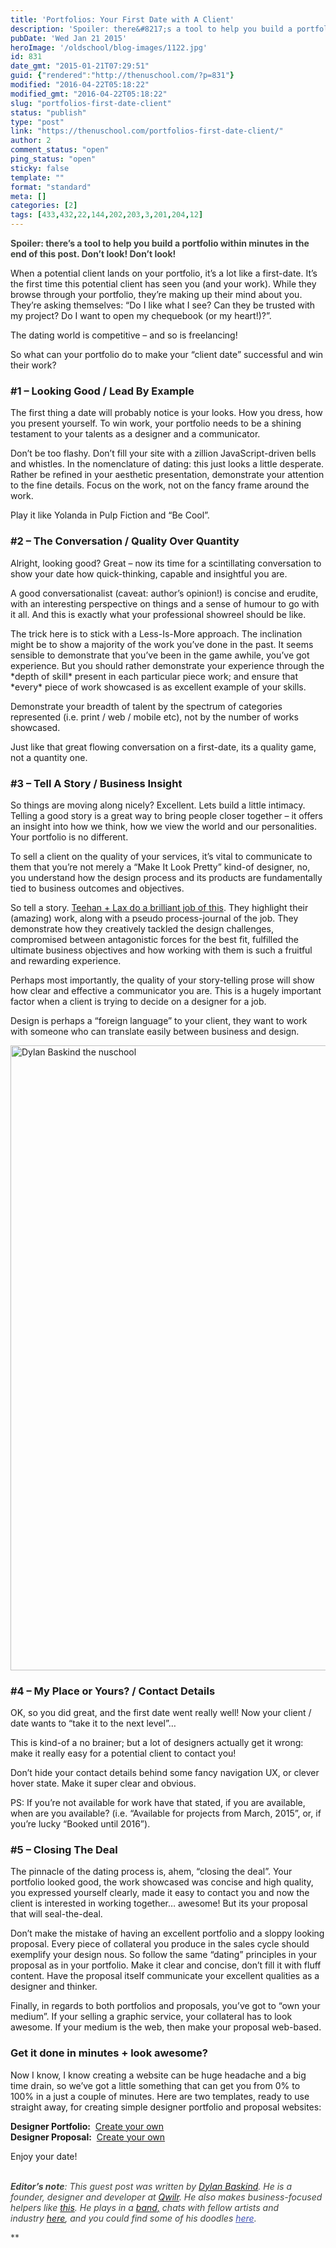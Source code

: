 ```yaml
---
title: 'Portfolios: Your First Date with A Client'
description: 'Spoiler: there&#8217;s a tool to help you build a portfolio within minutes in the end of this post. Don&#8217;t look! Don&#8217;t look! When a potential client lands on your portfolio, it’s a lot like a first-date. It’s the first time this potential client has seen you (and your work). While they browse through your portfolio, [&hellip;]'
pubDate: 'Wed Jan 21 2015'
heroImage: '/oldschool/blog-images/1122.jpg'
id: 831
date_gmt: "2015-01-21T07:29:51"
guid: {"rendered":"http://thenuschool.com/?p=831"}
modified: "2016-04-22T05:18:22"
modified_gmt: "2016-04-22T05:18:22"
slug: "portfolios-first-date-client"
status: "publish"
type: "post"
link: "https://thenuschool.com/portfolios-first-date-client/"
author: 2
comment_status: "open"
ping_status: "open"
sticky: false
template: ""
format: "standard"
meta: []
categories: [2]
tags: [433,432,22,144,202,203,3,201,204,12]
---
```


<p style="color: #3e433e;"><strong>Spoiler: there&#8217;s a tool to help you build a portfolio within minutes in the end of this post. Don&#8217;t look! Don&#8217;t look!</strong></p>
<p>When a potential client lands on your portfolio, it’s a lot like a first-date. It’s the first time this potential client has seen you (and your work). While they browse through your portfolio, they’re making up their mind about you. They’re asking themselves: “Do I like what I see? Can they be trusted with my project? Do I want to open my chequebook (or my heart!)?”.</p>
<p>The dating world is competitive &#8211; and so is freelancing!</p>
<p>So what can your portfolio do to make your “client date” successful and win their work?</p>
<h3><b>#1 &#8211; Looking Good / Lead By Example</b></h3>
<p>The first thing a date will probably notice is your looks. How you dress, how you present yourself. To win work, your portfolio needs to be a shining testament to your talents as a designer and a communicator.</p>
<p>Don’t be too flashy. Don’t fill your site with a zillion JavaScript-driven bells and whistles. In the nomenclature of dating: this just looks a little desperate. Rather be refined in your aesthetic presentation, demonstrate your attention to the fine details. Focus on the work, not on the fancy frame around the work.</p>
<p>Play it like Yolanda in Pulp Fiction and “Be Cool”.</p>
<h3><b>#2 &#8211; The Conversation / Quality Over Quantity </b></h3>
<p>Alright, looking good? Great &#8211; now its time for a scintillating conversation to show your date how quick-thinking, capable and insightful you are.</p>
<p>A good conversationalist (caveat: author’s opinion!) is concise and erudite, with an interesting perspective on things and a sense of humour to go with it all. And this is exactly what your professional showreel should be like.</p>
<p>The trick here is to stick with a Less-Is-More approach. The inclination might be to show a majority of the work you’ve done in the past. It seems sensible to demonstrate that you’ve been in the game awhile, you’ve got experience. But you should rather demonstrate your experience through the *depth of skill* present in each particular piece work; and ensure that *every* piece of work showcased is as excellent example of your skills.</p>
<p>Demonstrate your breadth of talent by the spectrum of categories represented (i.e. print / web / mobile etc), not by the number of works showcased.</p>
<p>Just like that great flowing conversation on a first-date, its a quality game, not a quantity one.</p>
<h3><b>#3 &#8211; Tell A Story / Business Insight</b></h3>
<p>So things are moving along nicely? Excellent. Lets build a little intimacy. Telling a good story is a great way to bring people closer together &#8211; it offers an insight into how we think, how we view the world and our personalities. Your portfolio is no different.</p>
<p>To sell a client on the quality of your services, it’s vital to communicate to them that you’re not merely a “Make It Look Pretty” kind-of designer, no, you understand how the design process and its products are fundamentally tied to business outcomes and objectives.</p>
<p>So tell a story. <a href="http://www.teehanlax.com/story/medium/">Teehan + Lax do a brilliant job of this</a>. They highlight their (amazing) work, along with a pseudo process-journal of the job. They demonstrate how they creatively tackled the design challenges, compromised between antagonistic forces for the best fit, fulfilled the ultimate business objectives and how working with them is such a fruitful and rewarding experience.</p>
<p>Perhaps most importantly, the quality of your story-telling prose will show how clear and effective a communicator you are. This is a hugely important factor when a client is trying to decide on a designer for a job.</p>
<p>Design is perhaps a “foreign language” to your client, they want to work with someone who can translate easily between business and design.</p>
<p><a href="https://d1h06o8peg3yk5.cloudfront.net/wp-content/uploads/2015/01/Looking-Up-Square.jpg"><img loading="lazy" class="alignnone size-full wp-image-833" style="-moz-box-shadow: 0px 0px 10px 5px #000; -webkit-box-shadow: 0px 0px #000; box-shadow: 0px 0px #000; ; behavior: url('http://thenuschool.com/wp-content/plugins/roundit/pie/PIE.php'); position: relative;" src="https://d1h06o8peg3yk5.cloudfront.net/wp-content/uploads/2015/01/Looking-Up-Square.jpg" alt="Dylan Baskind the nuschool" width="1000" height="1000" /></a></p>
<h3></h3>
<h3><b>#4 &#8211; My Place or Yours? / Contact Details</b></h3>
<p>OK, so you did great, and the first date went really well! Now your client / date wants to “take it to the next level”…</p>
<p>This is kind-of a no brainer; but a lot of designers actually get it wrong: make it really easy for a potential client to contact you!</p>
<p>Don’t hide your contact details behind some fancy navigation UX, or clever hover state. Make it super clear and obvious.</p>
<p>PS: If you’re not available for work have that stated, if you are available, when are you available? (i.e. “Available for projects from March, 2015”, or, if you’re lucky “Booked until 2016”).</p>
<h3><b>#5 &#8211; Closing The Deal</b></h3>
<p>The pinnacle of the dating process is, ahem, “closing the deal”. Your portfolio looked good, the work showcased was concise and high quality, you expressed yourself clearly, made it easy to contact you and now the client is interested in working together&#8230; awesome! But its your proposal that will seal-the-deal.</p>
<p>Don’t make the mistake of having an excellent portfolio and a sloppy looking proposal. Every piece of collateral you produce in the sales cycle should exemplify your design nous. So follow the same “dating” principles in your proposal as in your portfolio. Make it clear and concise, don’t fill it with fluff content. Have the proposal itself communicate your excellent qualities as a designer and thinker.</p>
<p>Finally, in regards to both portfolios and proposals, you’ve got to “own your medium”. If your selling a graphic service, your collateral has to look awesome. If your medium is the web, then make your proposal web-based.</p>
<h3><b>Get it done in minutes + look awesome? </b></h3>
<p>Now I know, I know creating a website can be huge headache and a big time drain, so we’ve got a little something that can get you from 0% to 100% in a just a couple of minutes. Here are two templates, ready to use straight away, for creating simple designer portfolio and proposal websites:</p>
<p><strong>Designer Portfolio:</strong>  <a href="http://qwilr.com/h/nqeZtCQnyOWz" target="_blank">Create your own</a><a href="http://themeforest.net/item/milano-creative-template-for-professionals/14329616?ref=freshdesignweb&amp;ref=freshdesignweb&amp;clickthrough_id=691993692&amp;redirect_back=true" target="_blank"><br />
</a><strong>Designer Proposal:</strong>  <a href="http://qwilr.com/h/nqeZtCQnyOWz" target="_blank">Create your own</a></p>
<p>Enjoy your date!</p>
<p style="color: #3e433e;"><em><strong><br />
Editor’s note</strong>: This guest post was written by </em><i><a href="http://128.199.196.131:8888/" target="_blank">Dylan Baskind</a>. He is a founder, designer and developer at <a href="https://qwilr.com/" target="_blank">Qwilr</a>. <wbr />He also makes business-focused helpers like <a href="http://ad-spend-calculator.qwilr.com/" target="_blank" style="color: #3f51b5;"></a><a href="http://ad-spend-calculator.qwilr.com/" target="_blank">this</a>. He plays in a <a href="http://ayearatsea.com/" target="_blank">band,</a> chats with fellow artists and industry <a href="http://matahorn.net/" target="_blank">here</a>, and you could find some of his doodles <a href="http://www.thelookingglass.net.au/" target="_blank" style="color: #3f51b5;">here</a>.  </i></p>
<p style="color: #3e433e;">**</p>